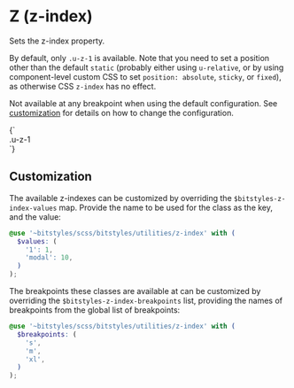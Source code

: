 
<Meta title="Utilities/z" />

# Z (z-index)

Sets the z-index property.

By default, only `.u-z-1` is available. Note that you need to set a position other than the default `static` (probably either using `u-relative`, or by using component-level custom CSS to set `position: absolute`, `sticky`, or `fixed`), as otherwise CSS `z-index` has no effect.

Not available at any breakpoint when using the default configuration. See [customization](#customization) for details on how to change the configuration.

<Canvas>
  <Story name="z">
    {`
      <div class="u-relative u-z-1">.u-z-1</div>
    `}
  </Story>
</Canvas>

## Customization

The available z-indexes can be customized by overriding the `$bitstyles-z-index-values` map. Provide the name to be used for the class as the key, and the value:

```scss
@use '~bitstyles/scss/bitstyles/utilities/z-index' with (
  $values: (
    '1': 1,
    'modal': 10,
  )
);
```

The breakpoints these classes are available at can be customized by overriding the `$bitstyles-z-index-breakpoints` list, providing the names of breakpoints from the global list of breakpoints:

```scss
@use '~bitstyles/scss/bitstyles/utilities/z-index' with (
  $breakpoints: (
    's',
    'm',
    'xl',
  )
);
```
